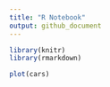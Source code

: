 ```yaml
---
title: "R Notebook"
output: github_document
---
```


```r
library(knitr)
library(rmarkdown)
```
 

```r
plot(cars)
```


